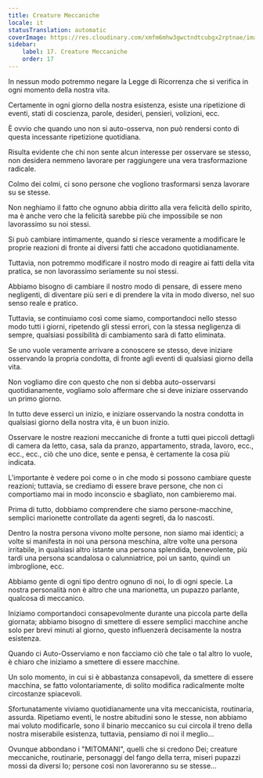 ```yaml
---
title: Creature Meccaniche
locale: it
statusTranslation: automatic
coverImage: https://res.cloudinary.com/xmfm6mhw3gwctndtcubgx2rptnae/image/upload/v1740468922/small_cover_tratado_de_psicologia_revolucionaria_a4c0dca4e0.webp
sidebar:
    label: 17. Creature Meccaniche
    order: 17
---
```

In nessun modo potremmo negare la Legge di Ricorrenza che si verifica in ogni momento della nostra vita.

Certamente in ogni giorno della nostra esistenza, esiste una ripetizione di eventi, stati di coscienza, parole, desideri, pensieri, volizioni, ecc.

È ovvio che quando uno non si auto-osserva, non può rendersi conto di questa incessante ripetizione quotidiana.

Risulta evidente che chi non sente alcun interesse per osservare se stesso, non desidera nemmeno lavorare per raggiungere una vera trasformazione radicale.

Colmo dei colmi, ci sono persone che vogliono trasformarsi senza lavorare su se stesse.

Non neghiamo il fatto che ognuno abbia diritto alla vera felicità dello spirito, ma è anche vero che la felicità sarebbe più che impossibile se non lavorassimo su noi stessi.

Si può cambiare intimamente, quando si riesce veramente a modificare le proprie reazioni di fronte ai diversi fatti che accadono quotidianamente.

Tuttavia, non potremmo modificare il nostro modo di reagire ai fatti della vita pratica, se non lavorassimo seriamente su noi stessi.

Abbiamo bisogno di cambiare il nostro modo di pensare, di essere meno negligenti, di diventare più seri e di prendere la vita in modo diverso, nel suo senso reale e pratico.

Tuttavia, se continuiamo così come siamo, comportandoci nello stesso modo tutti i giorni, ripetendo gli stessi errori, con la stessa negligenza di sempre, qualsiasi possibilità di cambiamento sarà di fatto eliminata.

Se uno vuole veramente arrivare a conoscere se stesso, deve iniziare osservando la propria condotta, di fronte agli eventi di qualsiasi giorno della vita.

Non vogliamo dire con questo che non si debba auto-osservarsi quotidianamente, vogliamo solo affermare che si deve iniziare osservando un primo giorno.

In tutto deve esserci un inizio, e iniziare osservando la nostra condotta in qualsiasi giorno della nostra vita, è un buon inizio.

Osservare le nostre reazioni meccaniche di fronte a tutti quei piccoli dettagli di camera da letto, casa, sala da pranzo, appartamento, strada, lavoro, ecc., ecc., ecc., ciò che uno dice, sente e pensa, è certamente la cosa più indicata.

L'importante è vedere poi come o in che modo si possono cambiare queste reazioni; tuttavia, se crediamo di essere brave persone, che non ci comportiamo mai in modo inconscio e sbagliato, non cambieremo mai.

Prima di tutto, dobbiamo comprendere che siamo persone-macchine, semplici marionette controllate da agenti segreti, da Io nascosti.

Dentro la nostra persona vivono molte persone, non siamo mai identici; a volte si manifesta in noi una persona meschina, altre volte una persona irritabile, in qualsiasi altro istante una persona splendida, benevolente, più tardi una persona scandalosa o calunniatrice, poi un santo, quindi un imbroglione, ecc.

Abbiamo gente di ogni tipo dentro ognuno di noi, Io di ogni specie. La nostra personalità non è altro che una marionetta, un pupazzo parlante, qualcosa di meccanico.

Iniziamo comportandoci consapevolmente durante una piccola parte della giornata; abbiamo bisogno di smettere di essere semplici macchine anche solo per brevi minuti al giorno, questo influenzerà decisamente la nostra esistenza.

Quando ci Auto-Osserviamo e non facciamo ciò che tale o tal altro Io vuole, è chiaro che iniziamo a smettere di essere macchine.

Un solo momento, in cui si è abbastanza consapevoli, da smettere di essere macchina, se fatto volontariamente, di solito modifica radicalmente molte circostanze spiacevoli.

Sfortunatamente viviamo quotidianamente una vita meccanicista, routinaria, assurda. Ripetiamo eventi, le nostre abitudini sono le stesse, non abbiamo mai voluto modificarle, sono il binario meccanico su cui circola il treno della nostra miserabile esistenza, tuttavia, pensiamo di noi il meglio...

Ovunque abbondano i "MITOMANI", quelli che si credono Dei; creature meccaniche, routinarie, personaggi del fango della terra, miseri pupazzi mossi da diversi Io; persone così non lavoreranno su se stesse...

